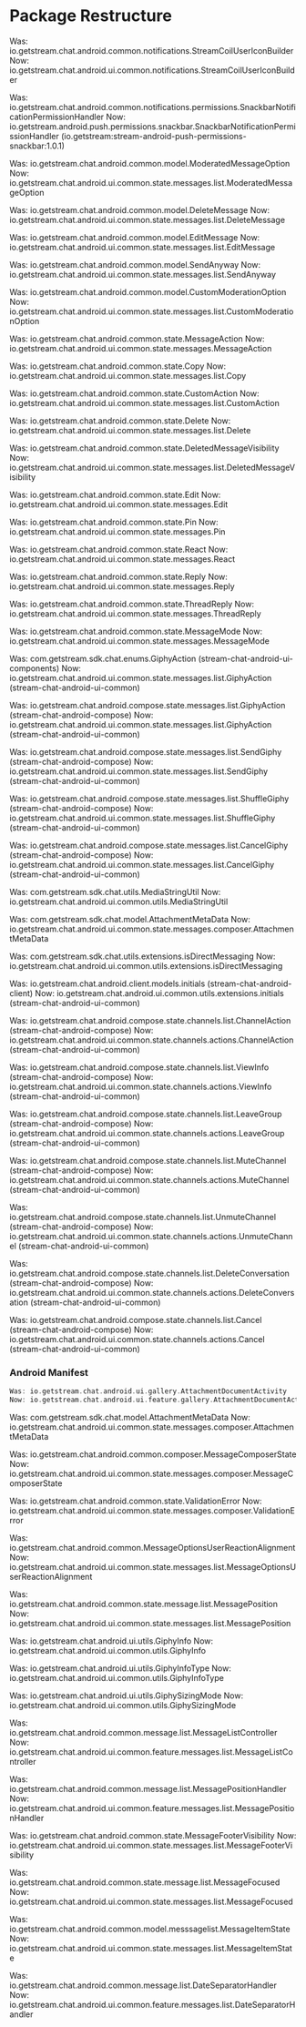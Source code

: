 # Package Restructure


Was: io.getstream.chat.android.common.notifications.StreamCoilUserIconBuilder
Now: io.getstream.chat.android.ui.common.notifications.StreamCoilUserIconBuilder

Was: io.getstream.chat.android.common.notifications.permissions.SnackbarNotificationPermissionHandler
Now: io.getstream.android.push.permissions.snackbar.SnackbarNotificationPermissionHandler (io.getstream:stream-android-push-permissions-snackbar:1.0.1)

Was: io.getstream.chat.android.common.model.ModeratedMessageOption
Now: io.getstream.chat.android.ui.common.state.messages.list.ModeratedMessageOption

Was: io.getstream.chat.android.common.model.DeleteMessage
Now: io.getstream.chat.android.ui.common.state.messages.list.DeleteMessage

Was: io.getstream.chat.android.common.model.EditMessage
Now: io.getstream.chat.android.ui.common.state.messages.list.EditMessage

Was: io.getstream.chat.android.common.model.SendAnyway
Now: io.getstream.chat.android.ui.common.state.messages.list.SendAnyway

Was: io.getstream.chat.android.common.model.CustomModerationOption
Now: io.getstream.chat.android.ui.common.state.messages.list.CustomModerationOption

Was: io.getstream.chat.android.common.state.MessageAction
Now: io.getstream.chat.android.ui.common.state.messages.MessageAction

Was: io.getstream.chat.android.common.state.Copy
Now: io.getstream.chat.android.ui.common.state.messages.list.Copy

Was: io.getstream.chat.android.common.state.CustomAction
Now: io.getstream.chat.android.ui.common.state.messages.list.CustomAction

Was: io.getstream.chat.android.common.state.Delete
Now: io.getstream.chat.android.ui.common.state.messages.list.Delete

Was: io.getstream.chat.android.common.state.DeletedMessageVisibility
Now: io.getstream.chat.android.ui.common.state.messages.list.DeletedMessageVisibility

Was: io.getstream.chat.android.common.state.Edit
Now: io.getstream.chat.android.ui.common.state.messages.Edit

Was: io.getstream.chat.android.common.state.Pin
Now: io.getstream.chat.android.ui.common.state.messages.Pin

Was: io.getstream.chat.android.common.state.React
Now: io.getstream.chat.android.ui.common.state.messages.React

Was: io.getstream.chat.android.common.state.Reply
Now: io.getstream.chat.android.ui.common.state.messages.Reply

Was: io.getstream.chat.android.common.state.ThreadReply
Now: io.getstream.chat.android.ui.common.state.messages.ThreadReply

Was: io.getstream.chat.android.common.state.MessageMode
Now: io.getstream.chat.android.ui.common.state.messages.MessageMode

Was: com.getstream.sdk.chat.enums.GiphyAction (stream-chat-android-ui-components)
Now: io.getstream.chat.android.ui.common.state.messages.list.GiphyAction (stream-chat-android-ui-common)

Was: io.getstream.chat.android.compose.state.messages.list.GiphyAction (stream-chat-android-compose)
Now: io.getstream.chat.android.ui.common.state.messages.list.GiphyAction (stream-chat-android-ui-common)

Was: io.getstream.chat.android.compose.state.messages.list.SendGiphy (stream-chat-android-compose)
Now: io.getstream.chat.android.ui.common.state.messages.list.SendGiphy (stream-chat-android-ui-common)

Was: io.getstream.chat.android.compose.state.messages.list.ShuffleGiphy (stream-chat-android-compose)
Now: io.getstream.chat.android.ui.common.state.messages.list.ShuffleGiphy (stream-chat-android-ui-common)

Was: io.getstream.chat.android.compose.state.messages.list.CancelGiphy (stream-chat-android-compose)
Now: io.getstream.chat.android.ui.common.state.messages.list.CancelGiphy (stream-chat-android-ui-common)

Was: com.getstream.sdk.chat.utils.MediaStringUtil
Now: io.getstream.chat.android.ui.common.utils.MediaStringUtil

Was: com.getstream.sdk.chat.model.AttachmentMetaData
Now: io.getstream.chat.android.ui.common.state.messages.composer.AttachmentMetaData

Was: com.getstream.sdk.chat.utils.extensions.isDirectMessaging
Now: io.getstream.chat.android.ui.common.utils.extensions.isDirectMessaging

Was: io.getstream.chat.android.client.models.initials (stream-chat-android-client)
Now: io.getstream.chat.android.ui.common.utils.extensions.initials (stream-chat-android-ui-common)

Was: io.getstream.chat.android.compose.state.channels.list.ChannelAction (stream-chat-android-compose)
Now: io.getstream.chat.android.ui.common.state.channels.actions.ChannelAction (stream-chat-android-ui-common)

Was: io.getstream.chat.android.compose.state.channels.list.ViewInfo (stream-chat-android-compose)
Now: io.getstream.chat.android.ui.common.state.channels.actions.ViewInfo (stream-chat-android-ui-common)

Was: io.getstream.chat.android.compose.state.channels.list.LeaveGroup (stream-chat-android-compose)
Now: io.getstream.chat.android.ui.common.state.channels.actions.LeaveGroup (stream-chat-android-ui-common)

Was: io.getstream.chat.android.compose.state.channels.list.MuteChannel (stream-chat-android-compose)
Now: io.getstream.chat.android.ui.common.state.channels.actions.MuteChannel (stream-chat-android-ui-common)

Was: io.getstream.chat.android.compose.state.channels.list.UnmuteChannel (stream-chat-android-compose)
Now: io.getstream.chat.android.ui.common.state.channels.actions.UnmuteChannel (stream-chat-android-ui-common)

Was: io.getstream.chat.android.compose.state.channels.list.DeleteConversation (stream-chat-android-compose)
Now: io.getstream.chat.android.ui.common.state.channels.actions.DeleteConversation (stream-chat-android-ui-common)

Was: io.getstream.chat.android.compose.state.channels.list.Cancel (stream-chat-android-compose)
Now: io.getstream.chat.android.ui.common.state.channels.actions.Cancel (stream-chat-android-ui-common)


### Android Manifest
```kotlin
Was: io.getstream.chat.android.ui.gallery.AttachmentDocumentActivity
Now: io.getstream.chat.android.ui.feature.gallery.AttachmentDocumentActivity
```

Was: com.getstream.sdk.chat.model.AttachmentMetaData
Now: io.getstream.chat.android.ui.common.state.messages.composer.AttachmentMetaData

Was: io.getstream.chat.android.common.composer.MessageComposerState
Now: io.getstream.chat.android.ui.common.state.messages.composer.MessageComposerState

Was: io.getstream.chat.android.common.state.ValidationError
Now: io.getstream.chat.android.ui.common.state.messages.composer.ValidationError


Was: io.getstream.chat.android.common.MessageOptionsUserReactionAlignment
Now: io.getstream.chat.android.ui.common.state.messages.list.MessageOptionsUserReactionAlignment

Was: io.getstream.chat.android.common.state.message.list.MessagePosition
Now: io.getstream.chat.android.ui.common.state.messages.list.MessagePosition

Was: io.getstream.chat.android.ui.utils.GiphyInfo
Now: io.getstream.chat.android.ui.common.utils.GiphyInfo

Was: io.getstream.chat.android.ui.utils.GiphyInfoType
Now: io.getstream.chat.android.ui.common.utils.GiphyInfoType

Was: io.getstream.chat.android.ui.utils.GiphySizingMode
Now: io.getstream.chat.android.ui.common.utils.GiphySizingMode

Was: io.getstream.chat.android.common.message.list.MessageListController
Now: io.getstream.chat.android.ui.common.feature.messages.list.MessageListController

Was: io.getstream.chat.android.common.message.list.MessagePositionHandler
Now: io.getstream.chat.android.ui.common.feature.messages.list.MessagePositionHandler


Was: io.getstream.chat.android.common.state.MessageFooterVisibility
Now: io.getstream.chat.android.ui.common.state.messages.list.MessageFooterVisibility


Was: io.getstream.chat.android.common.state.message.list.MessageFocused
Now: io.getstream.chat.android.ui.common.state.messages.list.MessageFocused


Was: io.getstream.chat.android.common.model.messsagelist.MessageItemState
Now: io.getstream.chat.android.ui.common.state.messages.list.MessageItemState

Was: io.getstream.chat.android.common.message.list.DateSeparatorHandler
Now: io.getstream.chat.android.ui.common.feature.messages.list.DateSeparatorHandler